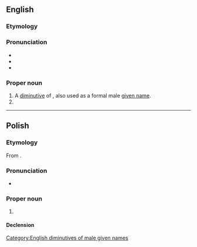 {{also|rudy|rudý}}
==English==

===Etymology===
{{suffix|en|Rudolph|y}}

===Pronunciation===
* {{IPA|en|/ˈɹuːdi/}}
* {{homophones|en|rudy|rudie}}
* {{rhymes|en|uːdi|s=2}}

===Proper noun===
{{en-proper noun}}

# A [[diminutive]] of {{m|en|Rudolph}}, also used as a formal male [[given name]].
# {{surname|en}}

[[Category:English diminutives of male given names]]

----

==Polish==

===Etymology===
From {{m|pl|rudy}}.

===Pronunciation===
* {{pl-IPA-auto}}

===Proper noun===
{{pl-proper noun|m-pr}}

# {{surname|pl}}

====Declension====
{{pl-decl-noun-m-pr}}